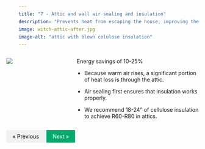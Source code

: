 ```yaml
---
title: "7 - Attic and wall air sealing and insulation"
description: "Prevents heat from escaping the house, improving the efficacy of insulation"
image: witch-attic-after.jpg
image-alt: "attic with blown celulose insulation"
---
```



:::: {.columns}

::: {.column width="20%"}
![](witch-attic-after.jpg)
:::

::: {.column width="10%"}
<!-- empty column to create gap -->
:::

::: {.column width="70%"}

 Energy savings of 10-25%

-   Because warm air rises, a significant portion of heat loss is through the attic. 

-   Air sealing first ensures that insulation works properly.

-   We recommend 18-24” of cellulose insulation to achieve R60-R80 in attics.
:::

::::
<html>
<head>
<meta name="viewport" content="width=device-width, initial-scale=1">
<style>
a {
  text-decoration: none;
  display: inline-block;
  padding: 8px 16px;
}

a:hover {
  background-color: #ddd;
  color: black;
}

.previous {
  background-color: #f1f1f1;
  color: black;
}

.next {
  background-color: #04AA6D;
  color: white;
}

.round {
  border-radius: 50%;
}
</style>
</head>
<body>


<a href="06-step.html" class="previous">&laquo; Previous</a>
<a href="08-step.html" class="next float-end">Next &raquo;</a>

  
</body>
</html> 

